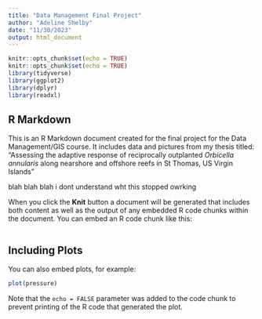 ```yaml
---
title: "Data Management Final Project"
author: "Adeline Shelby"
date: "11/30/2023"
output: html_document
---
```


```r
knitr::opts_chunk$set(echo = TRUE)
knitr::opts_chunk$set(echo = TRUE)
library(tidyverse)
library(ggplot2)
library(dplyr)
library(readxl)
```

## R Markdown

This is an R Markdown document created for the final project for the Data Management/GIS course. It includes data and pictures from my thesis titled: "Assessing the adaptive response of reciprocally outplanted *Orbicella annularis* along nearshore and offshore reefs in St Thomas, US Virgin Islands" 

blah blah blah i dont understand wht this stopped owrking

When you click the **Knit** button a document will be generated that includes both content as well as the output of any embedded R code chunks within the document. You can embed an R code chunk like this:

```r

```

## Including Plots

You can also embed plots, for example:

```r
plot(pressure)
```

Note that the `echo = FALSE` parameter was added to the code chunk to prevent printing of the R code that generated the plot.
